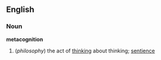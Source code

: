 ==English==
===Noun===
{{wikipedia}}
'''metacognition'''
#(''philosophy'') the act of [[thinking]] about thinking; [[sentience]]